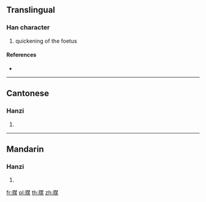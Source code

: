 {{character info/new}}
==Translingual==

===Han character===
{{Han char|rn=130|rad=肉|as=09|sn=13|four=74294|canj=BTMD}}

# quickening of the foetus

====References====
* {{Han ref|kx=0987.280|dkj=29661|dj=1440.160|hdz=32093.180|uh=815C|ud=33116|bh=DF75|bd=57205}}

----

==Cantonese==

===Hanzi===
{{yue-hanzi|jyut=|y=mui4}}

# {{defn|lang=yue|sort=肉09}}

----

==Mandarin==

===Hanzi===
{{cmn-hanzi|pin=[[méi]] ([[mei2]])|wg=mei<sup>2</sup>}}

# {{defn|lang=cmn|sort=肉09}}

[[fr:腜]]
[[pl:腜]]
[[th:腜]]
[[zh:腜]]